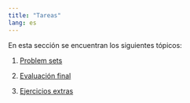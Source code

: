 ```yaml
---
title: "Tareas"
lang: es
---
```


En esta sección se encuentran los siguientes tópicos:

#. [Problem sets](problem-set.html)

#. [Evaluación final](evaluacion-final.html)

#. [Ejercicios extras](ejercicios-extras.html)